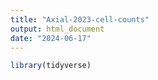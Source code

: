 ```yaml
---
title: "Axial-2023-cell-counts"
output: html_document
date: "2024-06-17"
---
```


```r
library(tidyverse)
```



